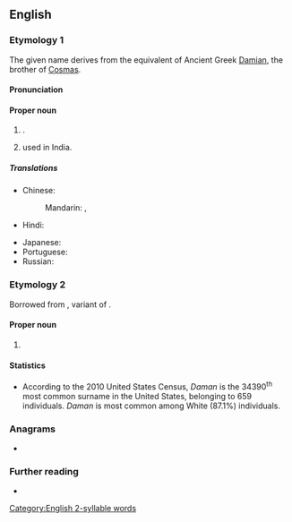 {{also|daman|damán|dã man}}
==English==
{{wikipedia}}

===Etymology 1===
The given name derives from the {{bor|en|sa|-}} equivalent of Ancient Greek [[Damian]], the brother of [[Cosmas]].

====Pronunciation====
{{IPA|en|/dəˈmɑːn/}}

====Proper noun====
{{en-proper noun}}

# {{place|en|capital|uterr:pref/Dadra and Nagar Haveli and Daman and Diu|c/India}}.
# {{given name|en|male|from=Sanskrit}} used in India.

=====Translations=====
{{trans-top|state capital of Dadra and Nagar Haveli and Daman and Diu, India}}
* Chinese:
*: Mandarin: {{t+|cmn|達曼|sc=Hani}}, {{t+|cmn|达曼|tr=Dāmàn|sc=Hani}}
* Hindi: {{t+|hi|दमन}}
{{trans-mid}}
* Japanese: {{t|ja|ダマン|tr=Daman}}
* Portuguese: {{t+|pt|Damão}}
* Russian: {{t|ru|Дама́н|m}}
{{trans-bottom}}

===Etymology 2===
Borrowed from {{bor|en|nl|Daman}}, variant of {{m|nl|Damman}}.

====Proper noun====
{{en-proper noun|Damans}}

# {{surname|en|from=Dutch}}

====Statistics====
* According to the 2010 United States Census, ''Daman'' is the 34390<sup>th</sup> most common surname in the United States, belonging to 659 individuals. ''Daman'' is most common among White (87.1%) individuals.

===Anagrams===
* {{anagrams|en|a=aadmn|A and M|A. and M.|Madan|Manda|ad-man|adman|amand}}

===Further reading===
* {{R:en:DAFN}}

[[Category:English 2-syllable words]]